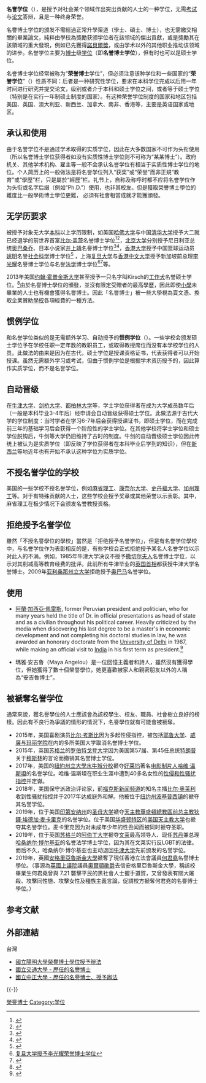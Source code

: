 {{Refimprove|time=2020-04-26T09:17:25+00:00}}
{{NoteTA
|1=zh-hans:戴多禄; zh-hk:狄鐸;
}}
{{distinguish|荣誉学位}}

'''名誉学位'''（{{lang-la|honoris causa}}），是授予对社会某个领域作出突出贡献的人士的一种学位，无需[[考试|考试]]与[[论文|论文]]答辩，且是一种终身荣誉。

名譽博士学位的颁发不需經過正常升學渠道（學士、碩士、博士），也无需繳交相關的畢業論文，純粹由學校為獎勵获颁学位者在該领域的傑出貢獻，或是獎勵其在該領域的重大發現，例如已先獲得[[諾貝爾獎|諾貝爾獎]]，或由学术以外的其他职业推动该领域的进步。名誉学位主要为[[博士|博士]]级[[学位|学位]]（即'''名誉博士学位'''），但有时也可以是硕士学位。

名誉博士学位经常被称为“'''荣誉博士'''学位”，但必须注意该种学位和一些国家的“'''荣誉学位'''”（{{lang-en|Honours degree}}）性质不同：后者是一种研究性学位，要求在本科学位完成以后用一年时间进行研究并提交论文，级别或者介于本科和硕士学位之间，或者等于硕士学位（特别是在实行一年制硕士制度的国家）。有这种荣誉学位制度的国家和地区包括美国、英国、澳大利亚、新西兰、加拿大、南非、香港等，主要是英语国家或地区。

== 承认和使用 ==
由于名誉学位不是通过学术取得的实质学位，因此在大多数国家不可作为头衔使用（所以名誉博士学位获得者如没有实质性博士学位则不可称为“某某博士”）。政府机关、其他学术机构、雇主等一般不会承认名誉学位有相当于实质性博士学位的地位。个人简历上的一般做法是将名誉学位列入“获奖”或“荣誉”而非正規“教育”或“學歷”栏，只是屬於“經歷”栏。礼节上，自称及称呼时都不应将名誉学位作为头衔或名字后缀（例如“Ph.D.”）使用，也非其校友。但是獲取榮譽博士學位的難度比一般學術博士學位更難， 必須有社會相當成就才能獲頒發。

== 无学历要求 ==
被授予对象无大学[[本科|本科]]以上学历限制，如美国[[哈佛大学|哈佛大学]]与中国[[清华大学|清华大学]]授予大二就已经退学的前世界首富[[比尔·盖茨|比尔·盖茨]]名誉博士学位<ref>{{Cite web |url=http://news3.xinhuanet.com/world/2007-06/09/content_6220339.htm |title=阔别哈佛32年 盖茨大学“毕业”获荣誉学位 |accessdate=2008-12-27 |archive-date=2008-07-04 |archive-url=https://web.archive.org/web/20080704051530/http://news3.xinhuanet.com/world/2007-06/09/content_6220339.htm |dead-url=yes }}</ref><ref>{{Cite web |url=http://news.tsinghua.edu.cn/new/news.php?id=15102 |title=清华大学授予比尔·盖茨名誉博士学位 |accessdate=2008-12-27 |archive-date=2007-08-28 |archive-url=https://web.archive.org/web/20070828071507/http://news.tsinghua.edu.cn/new/news.php?id=15102 |dead-url=yes }}</ref>，[[北京大学|北京大学]]分别授予尼日利亚总统[[奥巴桑乔|奥巴桑乔]]、日本小说家[[井上靖|井上靖]]名譽博士学位<ref>{{Cite web |url=http://politics.people.com.cn/GB/3325369.html |title=尼日利亚总统获北大荣誉博士学位 |accessdate=2008-12-27 |archive-date=2020-05-15 |archive-url=https://web.archive.org/web/20200515050300/http://politics.people.com.cn/GB/3325369.html |dead-url=no }}</ref><ref>{{Cite web |url=http://pkunews.pku.edu.cn/zdlm/2006-01/30/content_105527.htm |title=井上靖：第一个被北京大学授予名誉博士的日本人 |access-date=2008-12-27 |archive-url=https://web.archive.org/web/20150602053618/http://pkunews.pku.edu.cn/zdlm/2006-01/30/content_105527.htm |archive-date=2015-06-02 |dead-url=yes }}</ref>，[[香港大学|香港大学]]授予中国篮球运动员[[姚明|姚明]]名誉[[社会科学|社会科学]]博士学位<ref>{{Cite web |url=http://www.chinanews.com.cn/ty/klsk/news/2008/11-07/1441833.shtml |title=姚明获颁香港大学名誉社会科学博士学位 |accessdate=2008-12-27 |archive-date=2009-08-01 |archive-url=https://web.archive.org/web/20090801142946/http://www.chinanews.com.cn/ty/klsk/news/2008/11-07/1441833.shtml |dead-url=no }}</ref> ，上海[[复旦大学|复旦大学]]与[[香港中文大学|香港中文大学]]授予新加坡前总理[[李光耀|李光耀]]名譽博士学位与名誉[[法学|法学]]博士学位<ref>[http://news.xinhuanet.com/newscenter/2005-05/17/content_2966313.htm 复旦大学授予李光耀荣誉博士学位]</ref><ref>{{Cite web |url=http://zaobao.com/special/smlee/pages/degree071200.html |title=李光耀接受名誉法学博士学位中大安排百名保安戒备防示威 |accessdate=2008-12-27 |archive-date=2012-01-15 |archive-url=https://web.archive.org/web/20120115070520/http://www.zaobao.com/special/smlee/pages/degree071200.html |dead-url=no }}</ref>等。

2013年美国[[约翰·霍普金斯大学|约翰·霍普金斯大学]]甚至授予一只名字叫Kirsch的[[工作犬|工作犬]]名誉硕士学位。<ref>{{Cite web |title=Johns Hopkins School of Education awards honorary degree to service dog |accessdate=2013-09-06 |publisher=Johns Hopkins University HUB|website=https://hub.jhu.edu/2013/09/06/education-service-dog-degree/}}</ref>由於名譽博士學位的頒發，並沒有限定受贈者的最高學歷，因此即使[[小學|小學]]未畢業的人士也有機會獲得名譽博士。因此「名譽博士」被一些大學視為賣文憑、換取企業贊助[[學校|學校]]各項經費的一種方法。

== 惯例学位 ==
和名誉学位类似的是无需额外学习、自动授予的'''惯例学位'''（{{lang-la|Ad eundem}}）。一些学校会颁发硕士学位予在学校任职一定年数的教职员工，或取得教授席位而没有本学校学位的人员。此做法的由来是因为在古代，硕士学位是授课资格证书，代表获得者可以开始授课。虽然无需额外学习或考试，但由于惯例学位是根据学术资历授予的，因此算作实质学位，而不是名誉学位。

== 自动晋级 ==
在[[牛津大学|牛津大学]]、[[剑桥大学|剑桥大学]]、[[都柏林大学|都柏林大学]]等，学士学位获得者在成为大学成员数年后（一般是本科毕业3-4年后）经申请会自动晋级获得硕士学位。此做法源于古代大学的学位制度：当时学者在学习6-7年后会获得授课证书，即硕士学位，而在完成前三年的基础学习后会获得一个阶段性的学士学位。在其他学校将学士学位和硕士学位脱钩后，牛剑等大学仍旧维持了古时的制度。牛剑的自动晋级硕士学位因此传统上被认为是实质学位（即反映了学位获得者在本科毕业后学到的知识），但在[[新西兰|新西兰]]等地近年也有开始不承认这种学位为实质学位。

== 不授名誉学位的学校 ==
美国的一些学校不授名誉学位，例如[[麻省理工|麻省理工]]、[[康奈尔大学|康奈尔大学]]、[[史丹福大学|史丹福大学]]、[[加州理工|加州理工]]等。对于有特殊贡献的人士，这些学校会授予奖章或其他荣誉以示表彰。其中，麻省理工在极少情况下会颁发名誉教授资格。

== 拒绝授予名誉学位 ==
雖然「不授名譽學位的學校」當然是「拒绝授予名誉学位」，但是有名誉学位學校中，与名誉学位作为表彰相反的是，有些学校会正式拒绝授予某名人名誉学位以示对此人的不满。例如，1985年牛津大学决议不授予[[撒切尔夫人|撒切尔夫人]]名誉博士学位，以示对其削减高等教育经费的批评。此前所有牛津毕业的[[英国首相|英国首相]]都获授牛津大学名誉博士。2009年[[亚利桑那州立大学|亚利桑那州立大学]]拒绝授予[[奥巴马|奥巴马]]名誉学位。

== 使用 ==
* [[阿蘭·加西亞·佩雷斯|阿蘭·加西亞·佩雷斯]], former Peruvian president and politician, who for many years held the title of Dr. in official presentations as head of state and as a civilian throughout his political career. Heavily criticized by the media when discovering his last degree to be a master's in economic development and not completing his doctoral studies in law, he was awarded an honorary doctorate from the [[University_of_Delhi|University of Delhi]] in 1987, while making an official visit to [[India|India]] in his first term as president.<ref>{{cite web|url=http://www.americatv.com.pe/noticias/actualidad/abogado-alan-garcia-ex-presidente-obtuvo-doctorado-forma-no-convencional-n170496/|title=Abogado de García: Ex presidente obtuvo doctorado de forma "no convencional"|website=América Noticias|accessdate=2020-12-20|archive-date=2020-08-08|archive-url=https://web.archive.org/web/20200808003517/https://www.americatv.com.pe/noticias/actualidad/abogado-alan-garcia-ex-presidente-obtuvo-doctorado-forma-no-convencional-n170496/|dead-url=no}}</ref>

* 瑪雅·安吉魯（Maya Angelou）是一位回憶主義者和詩人，雖然沒有獲得學位，但她獲得了數十個榮譽學位，她更喜歡被家人和親密朋友以外的人稱為“安吉魯博士”。

== 被褫奪名誉学位 ==
通常來說，獲名譽學位的人士應該會為該校學生、校友、職員、社會樹立良好的榜樣。因此有不良行為爭議的情形的情況下，名譽學位就有可能會被褫奪。

*2015年，美国喜剧演员[[比尔·考斯比|比尔·考斯比]]因为多起性侵指控，被包括[[耶鲁大学|耶鲁大学]]、[[威廉与玛丽学院|威廉与玛丽学院]]在内的多所美国大学取消名誉博士学位。
*2015年，英国[[苏格兰|苏格兰]]的[[罗伯特戈登大学|罗伯特戈登大学]]因为美国第57届、第45任总统[[唐纳德·特朗普|特朗普]]关于[[穆斯林|穆斯林]]的言论而撤销其名誉博士学位。
*2017年，美国的[[紐約州立大學水牛城分校|紐約州立大學水牛城分校]]褫夺[[好莱坞|好莱坞]]著名[[电影制片人|电影制片人]][[哈维·温斯坦|哈维·温斯坦]]的名誉学位。哈维·温斯坦在职业生涯中遭到40多名女性的[[哈维·温斯坦性侵事件|性侵和性骚扰指控]]并定谳。
*2018年，美国保守派政治评论家，前[[福克斯新闻频道|福克斯新闻频道]]的知名主播[[比尔·奥莱利|比尔·奥莱利]]收到性骚扰指控并于2017年达成庭外和解。他被位于[[纽约州|纽约州]][[波基普西_(纽约州)|波基普西镇]]的{{link-en|玛丽斯特学院|Marist College}}褫夺其名誉学位。
*2019年，位于美国[[印第安纳州|印第安纳州]]的[[圣母大学|圣母大学]]褫夺[[天主教华盛顿总教区|天主教華盛頓總教區前总主教]][[狄鐸·埃德加·麥卡里克|狄鐸·埃德加·麥卡里克]]的名誉学位。位于美国[[华盛顿特区|华盛顿特区]]的[[美国天主教大学|美国天主教大学]]也褫夺其名誉学位。麦卡里克因为对未成年少年的性丑闻而被同时褫夺圣职。
*2019年，位于英国[[苏格兰|苏格兰]]的[[阿伯丁大学|阿伯丁大学]]褫夺[[文莱|文莱]]最高领导人、现任[[文莱苏丹列表|苏丹]]兼总理[[哈桑纳尔·博尔基亚|哈桑纳尔·博尔基亚]]的名誉法学博士学位，因为其在文莱实行反LGBT的法律。而后不久，哈桑纳尔·博尔基亚也主动退回[[牛津大学|牛津大学]]先前颁发的名誉学位。
*2019年，英國[[安格里亞魯斯金大學|安格里亞魯斯金大學]]褫奪了現任香港立法會議員[[何君堯|何君堯]]名譽博士學位。（事源為[[英國上議院|英國上議院]]議員[[大衛·阿爾頓|奧爾頓勛爵]]去信安格里亞魯斯金大學，稱該校畢業生何君堯曾與 7.21 襲擊平民的黑社會人士握手道賀，又曾發表有關大屠殺、攻擊同性戀、攻擊女性及種族主義言論，促請校方褫奪何君堯的名譽博士學位。）

== 参考文献 ==
{{Reflist|30em}}

== 外部連結 ==
; 台灣
{{Wikisource|名譽博士學位授予條例}}
* [http://www.ym.edu.tw/sgo/regulation/14-08.pdf 國立陽明大學榮譽博士學位授予辦法] {{Wayback|url=http://www.ym.edu.tw/sgo/regulation/14-08.pdf |date=20190516182206 }}
* [http://www.pac.nctu.edu.tw/Alumni/honoraryDr.php 國立交通大學 - 歷任的名譽博士]{{Wayback|url=http://www.pac.nctu.edu.tw/Alumni/honoraryDr.php |date=20160304184948 }}
* [http://secretar.ccu.edu.tw/secretar_web/HonoraryDr_index.php 國立中正大學 - 歷任的名譽博士、授予辦法]{{Wayback|url=http://secretar.ccu.edu.tw/secretar_web/HonoraryDr_index.php |date=20151226195654 }}

{{-}}
{{学位}}

{{Authority control}}

[[Category:榮譽博士|]]
[[Category:学位|Category:学位]]